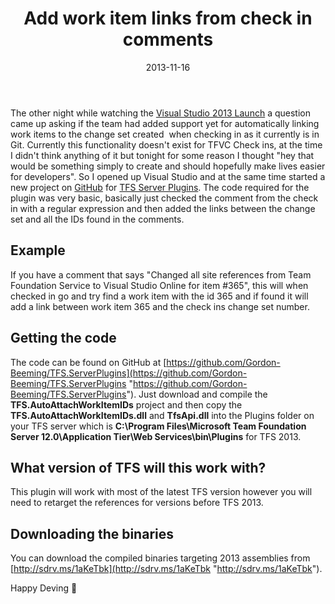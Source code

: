 ﻿---
title: 'Add work item links from check in comments'
date: 2013-11-16
tags: ['TFS Customisations', 'VSTS / TFS', 'TFS Server Plugins', 'TFS', 'GitHub Projects']
draft: false
summary: 'The other night while watching the Visual Studio 2013 Launch a question came up asking if the team had added support yet for automatically linking work items to the change set created when checking in as it currently is in Git. Currently this functionality doesn''t exist for TFVC Check ins, at the time I didn''t think anything of it but tonight for some reason I thought "hey that would be something simply to create and should hopefully make lives easier for developers". So I opened up Visual Studio and at the same time started a new project on GitHub for TFS Server Plugins. The code required for the plugin was very basic, basically just checked the comment from the check in with a regular expression and then added the links between the change set and all the IDs found in the comments.'
---


The other night while watching the [Visual Studio 2013 Launch](https://twitter.com/search?q=%23VS2013Launch&amp;src=typd) a question came up asking if the team had added support yet for automatically linking work items to the change set created  when checking in as it currently is in Git. Currently this functionality doesn't exist for TFVC Check ins, at the time I didn't think anything of it but tonight for some reason I thought "hey that would be something simply to create and should hopefully make lives easier for developers". So I opened up Visual Studio and at the same time started a new project on [GitHub](http://github.com) for [TFS Server Plugins](https://github.com/Gordon-Beeming/TFS.ServerPlugins). The code required for the plugin was very basic, basically just checked the comment from the check in with a regular expression and then added the links between the change set and all the IDs found in the comments.
 
## Example
 
If you have a comment that says "Changed all site references from Team Foundation Service to Visual Studio Online for item #365", this will when checked in go and try find a work item with the id 365 and if found it will add a link between work item 365 and the check ins change set number.
 
## Getting the code
 
The code can be found on GitHub at [https://github.com/Gordon-Beeming/TFS.ServerPlugins](https://github.com/Gordon-Beeming/TFS.ServerPlugins "https://github.com/Gordon-Beeming/TFS.ServerPlugins"). Just download and compile the **TFS.AutoAttachWorkItemIDs** project and then copy the **TFS.AutoAttachWorkItemIDs.dll** and **TfsApi.dll** into the Plugins folder on your TFS server which is **C:\Program Files\Microsoft Team Foundation Server 12.0\Application Tier\Web Services\bin\Plugins** for TFS 2013.
 
## What version of TFS will this work with?
 
This plugin will work with most of the latest TFS version however you will need to retarget the references for versions before TFS 2013.
 
## Downloading the binaries
 
You can download the compiled binaries targeting 2013 assemblies from [http://sdrv.ms/1aKeTbk](http://sdrv.ms/1aKeTbk "http://sdrv.ms/1aKeTbk").

Happy Deving 🙂

